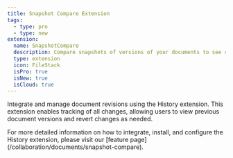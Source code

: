 ```yaml
---
title: Snapshot Compare Extension
tags:
  - type: pro
  - type: new
extension:
  name: SnapshotCompare
  description: Compare snapshots of versions of your documents to see changes made between two versions.
  type: extension
  icon: FileStack
  isPro: true
  isNew: true
  isCloud: true
---
```



Integrate and manage document revisions using the History extension. This extension enables tracking of all changes, allowing users to view previous document versions and revert changes as needed.

<Callout title="More details" variant="hint">
  For more detailed information on how to integrate, install, and configure the History extension,
  please visit our [feature page](/collaboration/documents/snapshot-compare).
</Callout>

<CodeDemo isPro path="/Extensions/SnapshotCompare" />
